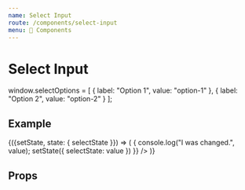 ```yaml
---
name: Select Input
route: /components/select-input
menu: 🔌 Components
---
```


# Select Input

window.selectOptions = [
  {
    label: "Option 1",
    value: "option-1"
  },
  {
    label: "Option 2",
    value: "option-2"
  }
];

## Example

<Playground>
  <div class="docz-sdpi-wrapper">
    <DemoStateContainer
      initialState={{
        selectState: ''
      }}
    >
      {({setState, state: { selectState }}) => (
        <SDSelectInput
          label="Select Input"
          selectedOption={selectState}
          options={selectOptions}
          onChange={value => {
            console.log("I was changed.", value);
            setState({
              selectState: value
            })
          }}
        />
      )}
    </DemoStateContainer>
  </div>
</Playground>

## Props

<Props of={SDSelectInput} />
